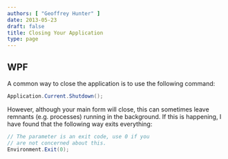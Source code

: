 ```yaml
---
authors: [ "Geoffrey Hunter" ]
date: 2013-05-23
draft: false
title: Closing Your Application
type: page
---
```



## WPF

A common way to close the application is to use the following command:

```c#    
Application.Current.Shutdown();
```

However, although your main form will close, this can sometimes leave remnants (e.g. processes) running in the background. If this is happening, I have found that the following way exits everything:

```c# 
// The parameter is an exit code, use 0 if you
// are not concerned about this.
Environment.Exit(0);
```